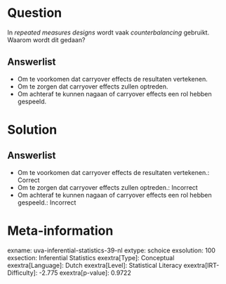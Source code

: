 Question
========

In *repeated measures designs* wordt vaak *counterbalancing* gebruikt.
Waarom wordt dit gedaan?

Answerlist
----------

* Om te voorkomen dat carryover effects de resultaten vertekenen.
* Om te zorgen dat carryover effects zullen optreden.
* Om achteraf te kunnen nagaan of carryover effects een rol hebben gespeeld.

Solution
========

Answerlist
----------

* Om te voorkomen dat carryover effects de resultaten vertekenen.: Correct
* Om te zorgen dat carryover effects zullen optreden.: Incorrect
* Om achteraf te kunnen nagaan of carryover effects een rol hebben gespeeld.: Incorrect

Meta-information
================
exname: uva-inferential-statistics-39-nl
extype: schoice
exsolution: 100
exsection: Inferential Statistics
exextra[Type]: Conceptual
exextra[Language]: Dutch
exextra[Level]: Statistical Literacy
exextra[IRT-Difficulty]: -2.775
exextra[p-value]: 0.9722
